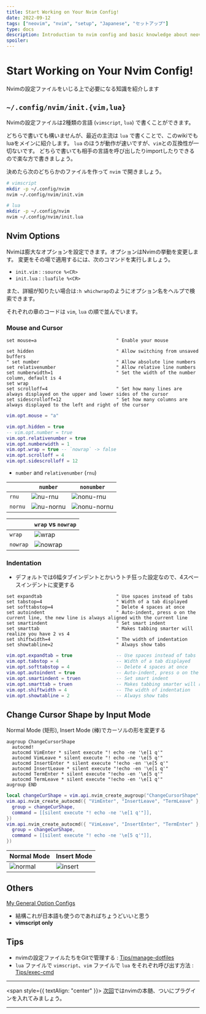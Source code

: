 ```yaml
---
title: Start Working on Your Nvim Config!
date: 2022-09-12
tags: ["neovim", "nvim", "setup", "Japanese", "セットアップ"]
type: docs
description: Introduction to nvim config and basic knowledge about neovim [/first-config]
spoiler: 
---
```


# Start Working on Your Nvim Config!

Nvimの設定ファイルをいじる上で必要になる知識を紹介します

## `~/.config/nvim/init.{vim,lua}`

Nvimの設定ファイルは2種類の言語 (`vimscript`, `lua`) で書くことができます。

どちらで書いても構いませんが、最近の主流は `lua` で書くことで、このwikiでもluaをメインに紹介します。
`lua` のほうが動作が速いですが、`vim`との互換性が一切ないです。
どちらで書いても相手の言語を呼び出したりimportしたりできるので楽な方で書きましょう。

決めたら次のどちらかのファイルを作って `nvim` で開きましょう。

```bash
# vimscript
mkdir -p ~/.config/nvim
nvim ~/.config/nvim/init.vim

# lua
mkdir -p ~/.config/nvim
nvim ~/.config/nvim/init.lua
```

## Nvim Options

Nvimは膨大なオプションを設定できます。オプションはNvimの挙動を変更します。
変更をその場で適用するには、次のコマンドを実行しましょう。
- `init.vim` : `:source %<CR>`
- `init.lua` : `:luafile %<CR>`

また、詳細が知りたい場合は`:h whichwrap`のようにオプション名をヘルプで検索できます。

それぞれの章のコードは `vim`, `lua` の順で並んでいます。

### Mouse and Cursor

```vimscript
set mouse=a                             " Enable your mouse

set hidden                              " Allow switching from unsaved buffers
" set number                            " Allow absolute line numbers
set relativenumber                      " Allow relative line numbers
set numberwidth=1                       " Set the width of the number column, default is 4
set wrap
set scrolloff=4                         " Set how many lines are always displayed on the upper and lower sides of the cursor
set sidescrolloff=12                    " Set how many columns are always displayed to the left and right of the cursor
```

```lua
vim.opt.mouse = "a"

vim.opt.hidden = true
-- vim.opt.number = true
vim.opt.relativenumber = true
vim.opt.numberwidth = 1
vim.opt.wrap = true -- `nowrap` -> false
vim.opt.scrolloff = 4
vim.opt.sidescrolloff = 12
```

- `number` and `relativenumber` (`rnu`)

|         | `number`                            | `nonumber`                              |
|---------|-------------------------------------|-----------------------------------------|
| `rnu`   | ![nu-rnu](./figures/nu-rnu.png)     | ![nonu-rnu](./figures/nonu-rnu.png)     |
| `nornu` | ![nu-nornu](./figures/nu-nornu.png) | ![nonu-nornu](./figures/nonu-nornu.png) |

|          | `wrap` vs `nowrap`              |
|----------|---------------------------------|
| `wrap`   | ![wrap](./figures/wrap.png)     |
| `nowrap` | ![nowrap](./figures/nowrap.png) |

### Indentation

- デフォルトでは6幅タブインデントとかいうトチ狂った設定なので、4スペースインデントに変更する

```vimscript
set expandtab                           " Use spaces instead of tabs
set tabstop=4                           " Width of a tab displayed
set softtabstop=4                       " Delete 4 spaces at once
set autoindent                          " Auto-indent, press o on the current line, the new line is always aligned with the current line
set smartindent                         " Set smart indent
set smarttab                            " Makes tabbing smarter will realize you have 2 vs 4
set shiftwidth=4                        " The width of indentation
set showtabline=2                       " Always show tabs
```
```lua
vim.opt.expandtab = true                -- Use spaces instead of tabs
vim.opt.tabstop = 4                     -- Width of a tab displayed
vim.opt.softtabstop = 4                 -- Delete 4 spaces at once
vim.opt.autoindent = true               -- Auto-indent, press o on the current line, the new line is always aligned with the current line
vim.opt.smartindent = truen             -- Set smart indent
vim.opt.smarttab = truen                -- Makes tabbing smarter will realize you have 2 vs 4
vim.opt.shiftwidth = 4                  -- The width of indentation
vim.opt.showtabline = 2                 -- Always show tabs
```

## Change Cursor Shape by Input Mode

Normal Mode (矩形), Insert Mode (棒)でカーソルの形を変更する

```vimscript
augroup ChangeCursorShape
  autocmd!
  autocmd VimEnter * silent execute "! echo -ne '\e[1 q'"
  autocmd VimLeave * silent execute "! echo -ne '\e[5 q'"
  autocmd InsertEnter * silent execute "!echo -en '\e[5 q'"
  autocmd InsertLeave * silent execute "!echo -en '\e[1 q'"
  autocmd TermEnter * silent execute "!echo -en '\e[5 q'"
  autocmd TermLeave * silent execute "!echo -en '\e[1 q'"
augroup END
```
```lua
local changeCurShape = vim.api.nvim_create_augroup("ChangeCursorShape", {})
vim.api.nvim_create_autocmd({ "VimEnter", "InsertLeave", "TermLeave" }, {
  group = changeCurShape,
  command = [[silent execute "! echo -ne '\e[1 q'"]],
})
vim.api.nvim_create_autocmd({ "VimLeave", "InsertEnter", "TermEnter" }, {
  group = changeCurShape,
  command = [[silent execute "! echo -ne '\e[5 q'"]],
})
```

| Normal Mode                            | Insert Mode                            |
|----------------------------------------|----------------------------------------|
| ![normal](./figures/normal-cursor.png) | ![insert](./figures/insert-cursor.png) |

## **Others**

[My General Option Configs](https://git.esslab.jp/takuto/dotfiles/-/blob/master/nvim/general/settings.vim)

- 結構これが日本語も使うのであればちょうどいいと思う
- **vimscript only**

## Tips

- nvimの設定ファイルたちをGitで管理する : [Tips/manage-dotfiles](Tips/manage-dotfiles)
- `lua` ファイルで `vimscript`、`vim` ファイルで `lua` をそれぞれ呼び出す方法 : [Tips/exec-cmd](Tips/exec-cmd)

***

<span style={{ textAlign: "center" }}>
[次回](plug-config)ではnvimの本髄、ついにプラグインを入れてみましょう。
</span>

***
